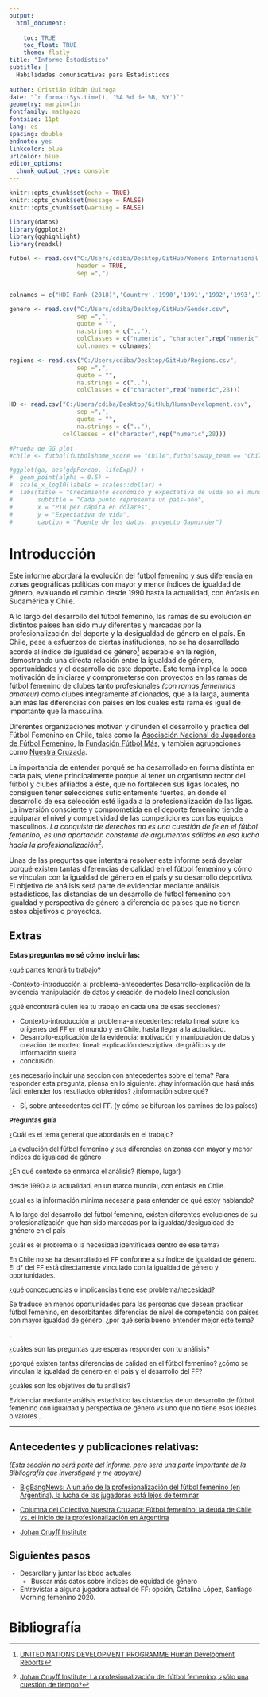 ```yaml
---
output:
  html_document:
    
    toc: TRUE
    toc_float: TRUE
    theme: flatly
title: "Informe Estadístico"
subtitle: |
  Habilidades comunicativas para Estadísticos
  
author: Cristián Dibán Quiroga
date: "`r format(Sys.time(), '%A %d de %B, %Y')`"
geometry: margin=1in
fontfamily: mathpazo
fontsize: 11pt
lang: es
spacing: double
endnote: yes
linkcolor: blue
urlcolor: blue
editor_options: 
  chunk_output_type: console
---
```


```r
knitr::opts_chunk$set(echo = TRUE)
knitr::opts_chunk$set(message = FALSE)
knitr::opts_chunk$set(warning = FALSE)

library(datos)
library(ggplot2)
library(gghighlight)
library(readxl)
```


```r

futbol <- read.csv("C:/Users/cdiba/Desktop/GitHub/Womens International Football Results.csv",
                   header = TRUE,
                   sep =",")


colnames = c("HDI_Rank_(2018)",'Country','1990','1991','1992','1993','1994','1995','1996','1997','1998','1999','2000','2001','2002','2003','2004','2005','2006','2007','2008','2009','2010','2011','2012','2013','2014','2015','2016','2017','2018')

genero <- read.csv("C:/Users/cdiba/Desktop/GitHub/Gender.csv",
                   sep =",",
                   quote = "",
                   na.strings = c(".."),
                   colClasses = c("numeric", "character",rep("numeric",28)),
                   col.names = colnames)

regions <- read.csv("C:/Users/cdiba/Desktop/GitHub/Regions.csv",
                   sep =",",
                   quote = "",
                   na.strings = c(".."),
                   colClasses = c("character",rep("numeric",28)))

HD <- read.csv("C:/Users/cdiba/Desktop/GitHub/HumanDevelopment.csv",
                   sep =",",
                   quote = "",
                   na.strings = c(".."),
               colClasses = c("character",rep("numeric",28)))

```


```r
#Prueba de GG plot
#chile <- futbol[futbol$home_score == "Chile",futbol$away_team == "Chile"]

#ggplot(ga, aes(gdpPercap, lifeExp)) +
#  geom_point(alpha = 0.5) +
#  scale_x_log10(labels = scales::dollar) +
#  labs(title = "Crecimiento económico y expectativa de vida en el mundo (1952 - 2007)",
#       subtitle = "Cada punto representa un país-año",
#       x = "PIB per cápita en dólares",
#       y = "Expectativa de vida",
#       caption = "Fuente de los datos: proyecto Gapminder")

```


# Introducción

Este informe abordará la evolución del fútbol femenino y sus diferencia en zonas geográficas políticas con mayor y menor índices de igualdad de género, evaluando el cambio desde 1990 hasta la actualidad, con énfasis en Sudamérica y Chile.

A lo largo del desarrollo del fútbol femenino, las ramas de su evolución en distintos países han sido muy diferentes y marcadas por la profesionalización del deporte y la desigualdad de género en el país.
En Chile, pese a esfuerzos de ciertas instituciones, no se ha desarrollado acorde al índice de igualdad de género[^1] esperable en la región, demostrando una directa relación entre la igualdad de género, oportunidades y el desarrollo de este deporte. Este tema implica la poca motivación de iniciarse y comprometerse con proyectos en las ramas de fútbol femenino de clubes tanto profesionales _(con ramas femeninas amateur)_ como clubes íntegramente aficionados, que a la larga, aumenta aún más las diferencias con países en los cuales ésta rama es igual de importante que la masculina.

[^1]: [UNITED NATIONS DEVELOPMENT PROGRAMME Human Development Reports](http://hdr.undp.org/en/data)

Diferentes organizaciones motivan y difunden el desarrollo y práctica del Fútbol Femenino en Chile, tales como la [Asociación Nacional de Jugadoras de Fútbol Femenino](https://anjuff.cl/), la [Fundación Fútbol Más](https://futbolmas.org/), y también agrupaciones como [Nuestra Cruzada](https://nuestracruzada.cl).  

La importancia de entender porqué se ha desarrollado en forma distinta en cada país, viene principalmente porque al tener un organismo rector del fútbol y clubes afiliados a éste, que no fortalecen sus ligas locales, no consiguen tener selecciones suficientemente fuertes, en donde el desarrollo de esa selección esté ligada a la profesionalización de las ligas. La inversión consciente y comprometida en el deporte femenino tiende a equiparar el nivel y competividad de las competiciones con los equipos masculinos.
_La conquista de derechos no es una cuestión de fe en el fútbol femenino, es una aportación constante de argumentos sólidos en esa lucha hacia la profesionalización[^2]._

[^2]: [Johan Cruyff Institute: La profesionalización del fútbol femenino, ¿sólo una cuestión de tiempo?](https://johancruyffinstitute.com/es/blog-es/administracion-del-futbol/la-profesionalizacion-del-futbol-femenino/)


Unas de las preguntas que intentará resolver este informe será develar porqué existen tantas diferencias de calidad en el fútbol femenino y cómo se vinculan con la igualdad de género en el país y su  desarrollo deportivo. El objetivo de análisis será parte de evidenciar mediante análisis estadísticos, las distancias de un desarrollo de fútbol femenino con igualdad y perspectiva de género a diferencia de países que no tienen estos objetivos o proyectos.

## Extras

<div class="panel panel-warning">
**Estas preguntas no sé cómo incluirlas:**

<div class="panel-body">
<span style="color:blue"><font size="2">

¿qué partes tendrá tu trabajo?

-Contexto-introducción al problema-antecedentes
 Desarrollo-explicación de la evidencia
 manipulación de datos y creación de modelo lineal
 conclusion

¿qué encontrará quien lea tu trabajo en cada una de esas secciones?

- Contexto-introducción al problema-antecedentes: relato lineal sobre los orígenes del FF en el mundo y en Chile, hasta llegar   a la actualidad.
- Desarrollo-explicación de la evidencia: motivación y 
  manipulación de datos y creación de modelo lineal: explicación descriptiva, de gráficos y de información suelta
- conclusión. 


¿es necesario incluir una seccion con antecedentes sobre el tema? Para responder esta pregunta, piensa en lo siguiente: ¿hay información que hará más fácil entender los resultados obtenidos? ¿información sobre qué?

- Sí, sobre antecedentes del FF. (y cómo se bifurcan los caminos de los países)</span>

</div>
</div>

<div class="panel panel-danger">
**Preguntas guía**

<div class="panel-body">

<span style="color:green"><font size="2">

¿Cuál es el tema general que abordarás en el trabajo?

La evolución del fútbol femenino y sus diferencias en zonas con mayor y menor índices de igualdad de género

¿En qué contexto se enmarca el análisis? (tiempo, lugar)

desde 1990 a la actualidad, en un marco mundial, con énfasis en Chile.

¿cual es la información mínima necesaria para entender de qué estoy hablando?

A lo largo del desarrollo del fútbol femenino, existen diferentes evoluciones de su profesionalización que han sido marcadas por la igualdad/desigualdad de gnénero en el país 

¿cuál es el problema o la necesidad identificada dentro de ese tema?

En Chile no se ha desarrollado el FF conforme a su índice de igualdad de género.
El d° del FF está directamente vinculado con la igualdad de género y oportunidades.

¿qué concecuencias o implicancias tiene ese problema/necesidad?

Se traduce en menos oportunidades para las personas que desean practicar fútbol femenino, en desorbitantes diferencias de 
nivel de competencia con países con mayor igualdad de género.
¿por qué sería bueno entender mejor este tema?

.

¿cuáles son las preguntas que esperas responder con tu análisis?

¿porqué existen tantas diferencias de calidad en el fútbol femenino? ¿cómo se vinculan la igualdad de género en el país y el desarrollo del FF?

¿cuáles son los objetivos de tu análisis?

Evidenciar mediante análisis estadístico las distancias de un desarrollo de fútbol femenino con igualdad y perspectiva de género vs uno que no tiene esos ideales o valores </font> </span>.
</div>
</div>


---

## Antecedentes y publicaciones relativas:
_(Esta sección no será parte del informe, pero será una parte importante de la Bibliografía que inverstigaré y me apoyaré)_

- [BigBangNews: A un año de la profesionalización del fútbol femenino (en Argentina), la lucha de las jugadoras está lejos de terminar](https://www.bigbangnews.com/actualidad/a-un-ano-de-la-profesionalizacion-del-futbol-femenino-la-lucha-de-las-jugadoras-esta-lejos-de-terminar-20203514410)

- [Columna del Colectivo Nuestra Cruzada: Fútbol femenino: la deuda de Chile vs. el inicio de la profesionalización en Argentina](https://www.bigbangnews.com/actualidad/a-un-ano-de-la-profesionalizacion-del-futbol-femenino-la-lucha-de-las-jugadoras-esta-lejos-de-terminar-20203514410)

- [Johan Cruyff Institute](https://johancruyffinstitute.com)

## Siguientes pasos

* Desarollar y juntar las bbdd actuales
  + Buscar más datos sobre índices de equidad de género
* Entrevistar a alguna jugadora actual de FF: opción, Catalina López, Santiago Morning femenino 2020.

# Bibliografía


